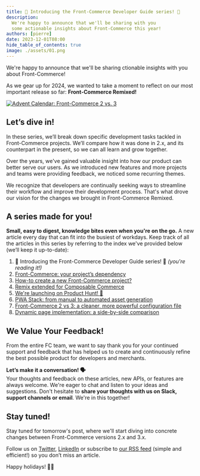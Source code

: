 ```yaml
---
title: 🎉 Introducing the Front-Commerce Developer Guide series! 🎉
description:
  We're happy to announce that we'll be sharing with you
  some actionable insights about Front-Commerce this year!
authors: [pierre]
date: 2023-12-01T08:00
hide_table_of_contents: true
image: ./assets/01.png
---
```


We're happy to announce that we'll be sharing ctionable insights with
you about Front-Commerce!

As we gear up for 2024, we wanted to take a moment to reflect on
our most important release so far: **Front-Commerce Remixed!**

[![Advent Calendar: Front-Commerce 2 vs. 3](./assets/00.png)](/blog/2023-advent-calendar/01-introducing-the-front-commerce-advent-calendar-series)

<!-- truncate -->

## Let’s dive in!

In these series, we’ll break down specific development tasks tackled in
Front-Commerce projects. We’ll compare how it was done in 2.x, and its
counterpart in the present, so we can all learn and grow together.

Over the years, we've gained valuable insight into how our product can better
serve our users. As we introduced new features and more projects and teams were
providing feedback, we noticed some recurring themes.

We recognize that developers are continually seeking ways to streamline their
workflow and improve their development process. That's what drove our vision for
the changes we brought in Front-Commerce Remixed.

## A series made for you!

**Small, easy to digest, knowledge bites even when you're on the go.** A new
article every day that can fit into the busiest of workdays. Keep track of all
the articles in this series by referring to the index we've provided below
(we’ll keep it up-to-date):

1. 🎉 Introducing the Front-Commerce Developer Guide series! 🎉 _(you're
   reading it!)_
2. [Front-Commerce: your project’s dependency](/blog/2023-advent-calendar/02-front-commerce-your-projects-dependency)
3. [How-to create a new Front-Commerce project?](/blog/2023-advent-calendar/03-how-to-create-a-new-front-commerce-project)
4. [Remix extended for Composable Commerce](/blog/2023-advent-calendar/04-remix-extended-for-composable-commerce)
5. [We're launching on Product Hunt! 🚀](/blog/2023-advent-calendar/05-launching-on-product-hunt)
6. [PWA Stack: from manual to automated asset generation](/blog/2023-advent-calendar/06-pwa-stack-from-manual-to-automated-asset-generation)
7. [Front-Commerce 2 vs 3: a cleaner, more powerful configuration file](/blog/2023-advent-calendar/07-a-cleaner-more-powerful-configuration-file)
8. [Dynamic page implementation: a side-by-side comparison](/blog/2023-advent-calendar/08-dynamic-page-implementation-a-side-by-side-comparison)

## We Value Your Feedback!

From the entire FC team, we want to say thank you for your continued support and
feedback that has helped us to create and continuously refine the best possible
product for developers and merchants.

**Let’s make it a conversation! 🗣️**<br /> Your thoughts and feedback on these
articles, new APIs, or features are always welcome. We're eager to chat and
listen to your ideas and suggestions. Don't hesitate to **share your thoughts
with us on Slack, support channels or email**. We're in this together!

## Stay tuned!

Stay tuned for tomorrow's post, where we'll start diving into concrete changes
between Front-Commerce versions 2.x and 3.x.

Follow us on [Twitter](https://twitter.com/front_commerce),
[LinkedIn](https://www.linkedin.com/company/front-commerce/posts/) or subscribe
to [our RSS feed](pathname:///blog/rss.xml) (simple and efficient!) so you don’t
miss an article.

Happy holidays! 🎁🎅
